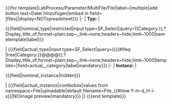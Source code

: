 <includeonly><nowiki>{{{for template|LabProcess/Parameter/MultiFile/File|label=|multiple|add button text=Datei hinzufügen|embed in field=</nowiki>{{{template}}}<nowiki>[files]|display=NOTspreadsheet}}} </nowiki>
{{LabProcess/Step/Form/Param/Multi/Header}}
<!-- NOMINAL TYPE-->
|-
| '''Typ:'''
<!-- | '''Soll''' | -->
| <div class='sfselect-restricted'><nowiki>{{{field|</nowiki>nominal_type<nowiki>|restricted|input type=SF_Select|query=</nowiki>((Category:{{{category|File}}}))<nowiki>;?Display_title_of;format~plain;sep~,;link~none;headers~hide;limit~1000|sametemplate|label}}}</nowiki></div>
<!-- ACTUAL TYPE-->
<!-- | '''Ist''' | -->
| <nowiki>{{{field|</nowiki>actual_type<nowiki>|input type=SF_Select|query=((</nowiki>{{#ifeq: {{{category_input_type|tree}}}|tree|Category:}}<nowiki>@@@@));?Display_title_of;format~plain;sep~,;link~none;headers~hide;limit~1000|template=</nowiki>{{{template}}}<nowiki>|field=</nowiki>actual_{{{template_parameter}}}_category<nowiki>|label|mandatory}}}</nowiki>
|-
| '''Instanz:'''
<!-- NOMINAL INSTANCE -->
<!-- | '''Soll''' | -->
| <div class=PageFormsExtensions_field_preview_link><nowiki>{{{field|</nowiki>nominal_instance<nowiki>|hidden}}}</nowiki></div>
<!-- | {{#if: {{#urlget:{{{template|}}}[nominal_instance]|}} | [[Media:{{#urlget:{{{template|}}}[nominal_instance]|}}]] | {{Message/NotDefined}}}} -->
<!-- ACTUAL INSTANCE -->
<!-- | '''Ist''' | -->
| <nowiki>{{{field|</nowiki>actual_instance<nowiki>|combobox|values from namespace=File|uploadable|default filename=File_{{#time:Y-m-d_H-i-s}}|NOimage preview|mandatory}}}</nowiki>
|}
<nowiki>{{{end template}}}</nowiki></includeonly>